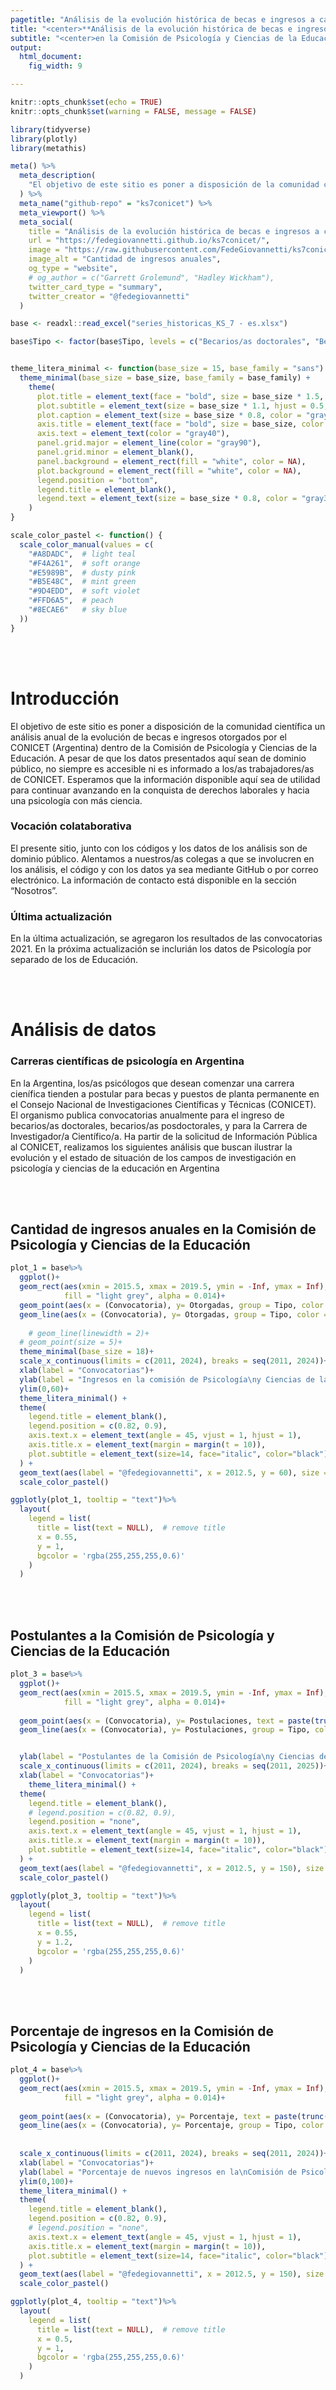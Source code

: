 ```yaml
---
pagetitle: "Análisis de la evolución histórica de becas e ingresos a carrera"
title: "<center>**Análisis de la evolución histórica de becas e ingresos a carrera**</center>"
subtitle: "<center>en la Comisión de Psicología y Ciencias de la Educación<br>(KS7) - CONICET</center>"
output: 
  html_document: 
    fig_width: 9

---
```




```r

knitr::opts_chunk$set(echo = TRUE)
knitr::opts_chunk$set(warning = FALSE, message = FALSE) 

library(tidyverse)
library(plotly)
library(metathis)

```

```r

meta() %>%
  meta_description(
    "El objetivo de este sitio es poner a disposición de la comunidad científica un análisis anual de la evolución de becas e ingresos otorgados por el CONICET (Argentina) dentro de la Comisión de Psicología y Ciencias de la Educación. A pesar de que los datos presentados aquí sean de dominio público, no siempre es accesible ni es informado a los/as trabajadores/as de CONICET. Esperamos que la información disponible aquí sea de utilidad para continuar avanzando en la conquista de derechos laborales y hacia una psicología con más ciencia."
  ) %>% 
  meta_name("github-repo" = "ks7conicet") %>% 
  meta_viewport() %>% 
  meta_social(
    title = "Análisis de la evolución histórica de becas e ingresos a carrera",
    url = "https://fedegiovannetti.github.io/ks7conicet/",
    image = "https://raw.githubusercontent.com/FedeGiovannetti/ks7conicet/520996ccff474eb6c90f5e80b798067669b9c127/thumbnail.png",
    image_alt = "Cantidad de ingresos anuales",
    og_type = "website",
    # og_author = c("Garrett Grolemund", "Hadley Wickham"),
    twitter_card_type = "summary",
    twitter_creator = "@fedegiovannetti"
  )


```


```r


base <- readxl::read_excel("series_historicas_KS_7 - es.xlsx")

base$Tipo <- factor(base$Tipo, levels = c("Becarios/as doctorales", "Becarios/as posdoctorales", "Carrera de Investigador/a Científico/a (CIC)"))


theme_litera_minimal <- function(base_size = 15, base_family = "sans") {
  theme_minimal(base_size = base_size, base_family = base_family) +
    theme(
      plot.title = element_text(face = "bold", size = base_size * 1.5, hjust = 0.5),
      plot.subtitle = element_text(size = base_size * 1.1, hjust = 0.5, color = "gray40"),
      plot.caption = element_text(size = base_size * 0.8, color = "gray50", hjust = 1),
      axis.title = element_text(face = "bold", size = base_size, color = "gray30"),
      axis.text = element_text(color = "gray40"),
      panel.grid.major = element_line(color = "gray90"),
      panel.grid.minor = element_blank(),
      panel.background = element_rect(fill = "white", color = NA),
      plot.background = element_rect(fill = "white", color = NA),
      legend.position = "bottom",
      legend.title = element_blank(),
      legend.text = element_text(size = base_size * 0.8, color = "gray30")
    )
}

scale_color_pastel <- function() {
  scale_color_manual(values = c(
    "#A8DADC",  # light teal
    "#F4A261",  # soft orange
    "#E5989B",  # dusty pink
    "#B5E48C",  # mint green
    "#9D4EDD",  # soft violet
    "#FFD6A5",  # peach
    "#8ECAE6"   # sky blue
  ))
}


```


<br>
<br>

# Introducción

El objetivo de este sitio es poner a disposición de la comunidad científica un análisis anual de la evolución de becas e ingresos otorgados por el CONICET (Argentina) dentro de la Comisión de Psicología y Ciencias de la Educación. A pesar de que los datos presentados aquí sean de dominio público, no siempre es accesible ni es informado a los/as trabajadores/as de CONICET. Esperamos que la información disponible aquí sea de utilidad para continuar avanzando en la conquista de derechos laborales y hacia una psicología con más ciencia.

### Vocación colataborativa

El presente sitio, junto con los códigos y los datos de los análisis son de dominio público. Alentamos a nuestros/as colegas a que se involucren en los análisis, el código y con los datos ya sea mediante GitHub o por correo electrónico. La información de contacto está disponible en la sección "Nosotros".

### Última actualización

En la última actualización, se agregaron los resultados de las convocatorias 2021. En la próxima actualización se inclurián los datos de Psicología por separado de los de Educación.

<br>
<br>

# Análisis de datos

### Carreras científicas de psicología en Argentina

En la Argentina, los/as psicólogos que desean comenzar una carrera cienífica tienden a postular para becas y puestos de planta permanente en el Consejo Nacional de Investigaciones Científicas y Técnicas (CONICET). El organismo publica convocatorias anualmente para el ingreso de becarios/as doctorales, becarios/as posdoctorales, y para la Carrera de Investigador/a Científico/a. Ha partir de la solicitud de Información Pública al CONICET, realizamos los siguientes análisis que buscan ilustrar la evolución y el estado de situación de los campos de investigación en psicología y ciencias de la educación en Argentina

<br>
<br>

## Cantidad de ingresos anuales en la Comisión de Psicología y Ciencias de la Educación

```r

plot_1 = base%>%
  ggplot()+
  geom_rect(aes(xmin = 2015.5, xmax = 2019.5, ymin = -Inf, ymax = Inf),
            fill = "light grey", alpha = 0.014)+
  geom_point(aes(x = (Convocatoria), y= Otorgadas, group = Tipo, color = Tipo, text = paste(trunc(Otorgadas*1000)/1000)), size = 5)+
  geom_line(aes(x = (Convocatoria), y= Otorgadas, group = Tipo, color = Tipo), linewidth = 2)+
  
    # geom_line(linewidth = 2)+
  # geom_point(size = 5)+
  theme_minimal(base_size = 18)+
  scale_x_continuous(limits = c(2011, 2024), breaks = seq(2011, 2024))+
  xlab(label = "Convocatorias")+
  ylab(label = "Ingresos en la comisión de Psicología\ny Ciencias de la Educación")+
  ylim(0,60)+
  theme_litera_minimal() +
  theme(
    legend.title = element_blank(),
    legend.position = c(0.82, 0.9),
    axis.text.x = element_text(angle = 45, vjust = 1, hjust = 1),
    axis.title.x = element_text(margin = margin(t = 10)),
    plot.subtitle = element_text(size=14, face="italic", color="black")
  ) +
  geom_text(aes(label = "@fedegiovannetti", x = 2012.5, y = 60), size = 5, alpha = 0.8, color = "darkgrey", hjust = 0.4)+
  scale_color_pastel()

ggplotly(plot_1, tooltip = "text")%>%
  layout(
    legend = list(
      title = list(text = NULL),  # remove title
      x = 0.55,  
      y = 1,
      bgcolor = 'rgba(255,255,255,0.6)'  
    )
  )

```

<br>
<br>


## Postulantes a la Comisión de Psicología y Ciencias de la Educación

```r

plot_3 = base%>%
  ggplot()+
  geom_rect(aes(xmin = 2015.5, xmax = 2019.5, ymin = -Inf, ymax = Inf),
            fill = "light grey", alpha = 0.014)+
  
  geom_point(aes(x = (Convocatoria), y= Postulaciones, text = paste(trunc(Postulaciones*1000)/1000), group = Tipo, color = Tipo), size = 5)+
  geom_line(aes(x = (Convocatoria), y= Postulaciones, group = Tipo, color = Tipo), linewidth = 2)+


  ylab(label = "Postulantes de la Comisión de Psicología\ny Ciencias de la Educación")+
  scale_x_continuous(limits = c(2011, 2024), breaks = seq(2011, 2025))+
  xlab(label = "Convocatorias")+
    theme_litera_minimal() +
  theme(
    legend.title = element_blank(),
    # legend.position = c(0.82, 0.9),
    legend.position = "none",
    axis.text.x = element_text(angle = 45, vjust = 1, hjust = 1),
    axis.title.x = element_text(margin = margin(t = 10)),
    plot.subtitle = element_text(size=14, face="italic", color="black")
  ) +
  geom_text(aes(label = "@fedegiovannetti", x = 2012.5, y = 150), size = 5, alpha = 0.8, color = "darkgrey", hjust = 0.4)+
  scale_color_pastel()

ggplotly(plot_3, tooltip = "text")%>%
  layout(
    legend = list(
      title = list(text = NULL),  # remove title
      x = 0.55,  
      y = 1.2,
      bgcolor = 'rgba(255,255,255,0.6)'  
    )
  )


```



<br>
<br>

## Porcentaje de ingresos en la Comisión de Psicología y Ciencias de la Educación

```r

plot_4 = base%>%
  ggplot()+
  geom_rect(aes(xmin = 2015.5, xmax = 2019.5, ymin = -Inf, ymax = Inf),
            fill = "light grey", alpha = 0.014)+
  
  geom_point(aes(x = (Convocatoria), y= Porcentaje, text = paste(trunc(Porcentaje*1000)/1000, ""), group = Tipo, color = Tipo), size = 5)+
  geom_line(aes(x = (Convocatoria), y= Porcentaje, group = Tipo, color = Tipo), linewidth = 2)+
  
  
  scale_x_continuous(limits = c(2011, 2024), breaks = seq(2011, 2024))+
  xlab(label = "Convocatorias")+
  ylab(label = "Porcentaje de nuevos ingresos en la\nComisión de Psicología y Ciencias de la Educación")+
  ylim(0,100)+
  theme_litera_minimal() +
  theme(
    legend.title = element_blank(),
    legend.position = c(0.82, 0.9),
    # legend.position = "none",
    axis.text.x = element_text(angle = 45, vjust = 1, hjust = 1),
    axis.title.x = element_text(margin = margin(t = 10)),
    plot.subtitle = element_text(size=14, face="italic", color="black")
  ) +
  geom_text(aes(label = "@fedegiovannetti", x = 2012.5, y = 150), size = 5, alpha = 0.8, color = "darkgrey", hjust = 0.4)+
  scale_color_pastel()

ggplotly(plot_4, tooltip = "text")%>%
  layout(
    legend = list(
      title = list(text = NULL),  # remove title
      x = 0.5,  
      y = 1,
      bgcolor = 'rgba(255,255,255,0.6)'  
    )
  )

```

